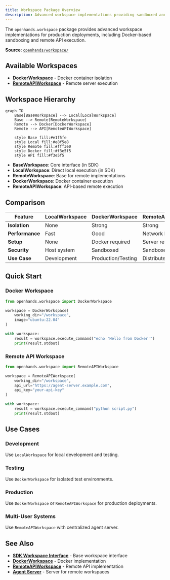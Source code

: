 ```yaml
---
title: Workspace Package Overview
description: Advanced workspace implementations providing sandboxed and remote execution environments.
---
```


The `openhands.workspace` package provides advanced workspace implementations for production deployments, including Docker-based sandboxing and remote API execution.

**Source**: [`openhands/workspace/`](https://github.com/All-Hands-AI/agent-sdk/tree/main/openhands/workspace)

## Available Workspaces

- **[DockerWorkspace](/sdk/architecture/workspace/docker.mdx)** - Docker container isolation
- **[RemoteAPIWorkspace](/sdk/architecture/workspace/remote_api.mdx)** - Remote server execution

## Workspace Hierarchy

```mermaid
graph TD
    Base[BaseWorkspace] --> Local[LocalWorkspace]
    Base --> Remote[RemoteWorkspace]
    Remote --> Docker[DockerWorkspace]
    Remote --> API[RemoteAPIWorkspace]
    
    style Base fill:#e1f5fe
    style Local fill:#e8f5e8
    style Remote fill:#fff3e0
    style Docker fill:#f3e5f5
    style API fill:#f3e5f5
```

- **BaseWorkspace**: Core interface (in SDK)
- **LocalWorkspace**: Direct local execution (in SDK)
- **RemoteWorkspace**: Base for remote implementations
- **DockerWorkspace**: Docker container execution
- **RemoteAPIWorkspace**: API-based remote execution

## Comparison

| Feature | LocalWorkspace | DockerWorkspace | RemoteAPIWorkspace |
|---------|---------------|-----------------|-------------------|
| **Isolation** | None | Strong | Strong |
| **Performance** | Fast | Good | Network latency |
| **Setup** | None | Docker required | Server required |
| **Security** | Host system | Sandboxed | Sandboxed |
| **Use Case** | Development | Production/Testing | Distributed systems |

## Quick Start

### Docker Workspace

```python
from openhands.workspace import DockerWorkspace

workspace = DockerWorkspace(
    working_dir="/workspace",
    image="ubuntu:22.04"
)

with workspace:
    result = workspace.execute_command("echo 'Hello from Docker'")
    print(result.stdout)
```

### Remote API Workspace

```python
from openhands.workspace import RemoteAPIWorkspace

workspace = RemoteAPIWorkspace(
    working_dir="/workspace",
    api_url="https://agent-server.example.com",
    api_key="your-api-key"
)

with workspace:
    result = workspace.execute_command("python script.py")
    print(result.stdout)
```

## Use Cases

### Development
Use `LocalWorkspace` for local development and testing.

### Testing
Use `DockerWorkspace` for isolated test environments.

### Production
Use `DockerWorkspace` or `RemoteAPIWorkspace` for production deployments.

### Multi-User Systems
Use `RemoteAPIWorkspace` with centralized agent server.

## See Also

- **[SDK Workspace Interface](/sdk/architecture/sdk/workspace.mdx)** - Base workspace interface
- **[DockerWorkspace](/sdk/architecture/workspace/docker.mdx)** - Docker implementation
- **[RemoteAPIWorkspace](/sdk/architecture/workspace/remote_api.mdx)** - Remote API implementation
- **[Agent Server](/sdk/architecture/agent_server/overview.mdx)** - Server for remote workspaces
